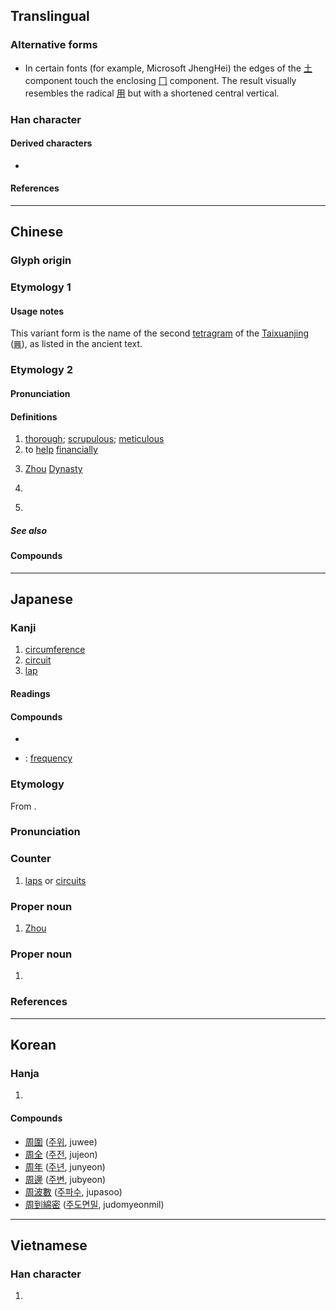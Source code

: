 {{also|固|週}}
{{character info/new}}
{{character info|0x2F83F}}
==Translingual==
{{stroke order|strokes=8}}

===Alternative forms===
* In certain fonts (for example, Microsoft JhengHei) the edges of the [[土]] component touch the enclosing [[冂]] component. The result visually resembles the radical [[用]] but with a shortened central vertical.

===Han character===
{{Han char|rn=30|rad=口|as=05|sn=8|four=77220|canj=BGR|ids=⿵⺆𠮷(GTJKV),⿵⺆⿻一古(H)}}

====Derived characters====
* {{l|mul|[[倜]], [[凋]], [[調]]([[调]]), [[啁]], [[徟]], [[淍]], [[惆]], [[婤]], [[綢]]([[绸]]), [[琱]], [[椆]], [[晭]], [[賙]]([[赒]]), [[禂]], [[碉]], [[睭]], [[稠]], [[皗]], [[裯]], [[蜩]], [[輖]]([[𫐏]]), [[錭]], [[鯛]]([[鲷]]), [[騆]], [[㓮]], [[郮]], [[彫]], [[翢]], [[雕]], [[鵰]]([[𫛲]]), [[奝]], [[霌]], [[週]]}}

====References====
{{Han ref|kx=0181.360|dkj=03441|dj=0400.050|hdz=10606.030|uh=5468}}

----

==Chinese==
===Glyph origin===
{{Han etym}}

===Etymology 1===
{{zh-see|週}}

====Usage notes====
This variant form is the name of the second [[tetragram]] of the [[Taixuanjing]] ([[𝌇]]), as listed in the ancient text.

===Etymology 2===
{{zh-forms}}

====Pronunciation====
{{zh-pron
|m=zhōu
|m-s=
|c=zau1
|c-t=
|g=
|h=pfs=chû
|j=
|md=ciŭ
|mn=chiu
|mn-t=
|w=1tseu
|x=
|mc=y
|oc=y
|ma=y
|cat=n,pn,v
}}

====Definitions====
{{zh-hanzi}}

# [[thorough]]; [[scrupulous]]; [[meticulous]]
# to [[help]] [[financially]]
# {{lb|zh|historical}} {{zh-div|朝}} [[Zhou]] [[dynasty|Dynasty]]
# {{surname|zh}}
#: {{zh-x|^周 ^恩-來|{{w|Zhou Enlai|'''Zhou''' Enlai / '''Chou''' En-Lai}} (the first Premier of the People's Republic of China)}}
# {{zh-div|村}} {{place|zh|t=Zhou|village|town/Dongsong|county/Luoning|prefecture-level city/Luoyang|province/Henan|country/China}}

=====See also=====
{{zh-Chinese dynasties}}

====Compounds====
{{zh-der|周全|周禮|岐周|不周|周情孔思|周室|圓周運動|周而不比|周邊|周邊設備|周章狼狽|周氏|不周山|周程張朱|周全方便|周晬|周內|四周|周天|周遊|周密|周詳|周遭|圓周|慮無不周|慮周行果|周置|周覽|周轉|周角|周給|周堂|周濟|周南|周事|周波|後周|周行|周急|周道|周急繼乏|周而復始|周公吐哺|周章|不周風|周延|周緣|寬打周遭|如所周知|宛轉周折|二周|周期彗星|宗周鐘|宗周|夢周公|周正|圓周率|周易|不周到|嫠憂宗周|周旋|周方|周忌|不周延|大費周章|周備|周匝|周圍|周口店|周遍|周遮|周髀|圓周角|周郎癖|周旋到底|八步周行|周朝|周郎顧曲|周頌|周郎|周轉不靈|周身|周誥|周衛|周浹|周流|周折|周恤|周官|周召共和|周召|周原|周年|北周|周至|周書|周到|周率|大費周折|伊周|光周期|不食周粟|假意周旋|周年視差|成周|眾所周知|會合周期|朋黨比周|比周|牙周病|深文周納|禮數周到|智周|白馬歸周|煞費周章|東周|有周|新聞周刊|譙周獨笑|西周|顧曲周郎|試周|逸周書|費周章|莊周夢蝶|周潭|周塘|周老嘴|周臺|徐周|周楊|周樓|周寨|大周|小周|周巷|周字框|周家灣|周溪|周集|牙周}}

{{zh-cat|Beginning}}

----

==Japanese==

===Kanji===
{{ja-kanji|grade=4|rs=口05}}

# [[circumference]]
# [[circuit]]
# [[lap]]

====Readings====
{{ja-readings
|goon=しゅ<しゆ, す
|kanon=しゅう<しう
|kun=まわ-り, あまね-し, あまね-く, めぐ-る
}}

====Compounds====
* {{ja-r|周%南|^しゅう%なん|[[w:Shūnan|Shūnan]]}}
* {{ja-r|周%波%数|しゅう%は%すう}}: [[frequency]]

{{wikipedia|lang=ja}}
{{ja-kanjitab|しゅう|yomi=o}}

===Etymology===
From {{etyl|sort=しゅう|ltc|ja}} {{ltc-l|周}}.

===Pronunciation===
{{ja-pron|yomi=kanon|しゅう|acc=1|acc_ref=DJR,NHK}}

===Counter===
{{ja-pos|counter|しゅう|hhira=しう}}

# [[lap]]s or [[circuit]]s

===Proper noun===
{{ja-pos|proper|しゅう|hhira=しう}}

# [[Zhou]]

===Proper noun===
{{ja-pos|proper|まこと}}

# {{given name|ja|male|sort=まこと}}

===References===
<references/>

----

==Korean==

===Hanja===
{{ko-hanja/new|두루|주}}

# {{rfdef|ko|sort=口05}}

====Compounds====
* [[周圍]] ([[주위]], juwee)
* [[周全]] ([[주전]], jujeon)
* [[周年]] ([[주년]], junyeon)
* [[周邊]] ([[주변]], jubyeon)
* [[周波數]] ([[주파수]], jupasoo)
* [[周到綿密]] ([[주도면밀]], judomyeonmil)

----

==Vietnamese==

===Han character===
{{vi-hantu|[[chu]], [[châu]]|rs=口05}}

# {{rfdef|vi|sort=口05}}